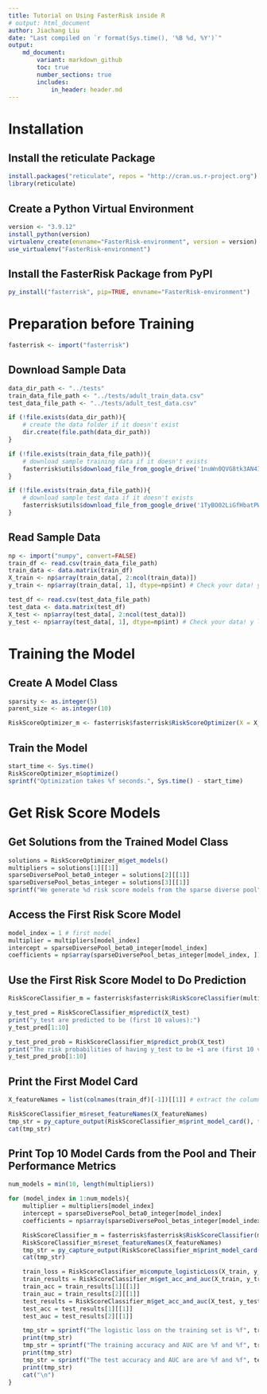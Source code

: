 ```yaml
---
title: Tutorial on Using FasterRisk inside R
# output: html_document
author: Jiachang Liu
date: "Last compiled on `r format(Sys.time(), '%B %d, %Y')`"
output:
    md_document:
        variant: markdown_github
        toc: true
        number_sections: true
        includes: 
            in_header: header.md
---
```


<!-- Rscript -e "rmarkdown::render('header.Rmd'); rmarkdown::render('README.Rmd')" -->

# Installation

## Install the reticulate Package
```r
install.packages("reticulate", repos = "http://cran.us.r-project.org")
library(reticulate)
```

## Create a Python Virtual Environment
```r
version <- "3.9.12"
install_python(version)
virtualenv_create(envname="FasterRisk-environment", version = version)
use_virtualenv("FasterRisk-environment")
```

## Install the FasterRisk Package from PyPI
```r
py_install("fasterrisk", pip=TRUE, envname="FasterRisk-environment")
```

# Preparation before Training
```r
fasterrisk <- import("fasterrisk")
```


## Download Sample Data
```r
data_dir_path <- "../tests"
train_data_file_path <- "../tests/adult_train_data.csv"
test_data_file_path <- "../tests/adult_test_data.csv"

if (!file.exists(data_dir_path)){
    # create the data folder if it doesn't exist
    dir.create(file.path(data_dir_path))
}

if (!file.exists(train_data_file_path)){
    # download sample training data if it doesn't exists
    fasterrisk$utils$download_file_from_google_drive('1nuWn0QVG8tk3AN4I4f3abWLcFEP3WPec', train_data_file_path)
}

if (!file.exists(train_data_file_path)){
    # download sample test data if it doesn't exists
    fasterrisk$utils$download_file_from_google_drive('1TyBO02LiGfHbatPWU4nzc8AndtIF-7WH', test_data_file_path)
}
```

## Read Sample Data
```r
np <- import("numpy", convert=FALSE)
train_df <- read.csv(train_data_file_path)
train_data <- data.matrix(train_df)
X_train <- np$array(train_data[, 2:ncol(train_data)])
y_train <- np$array(train_data[, 1], dtype=np$int) # Check your data! y label must be +1/-1.

test_df <- read.csv(test_data_file_path)
test_data <- data.matrix(test_df)
X_test <- np$array(test_data[, 2:ncol(test_data)])
y_test <- np$array(test_data[, 1], dtype=np$int) # Check your data! y label must be +1/-1.
```

# Training the Model

## Create A Model Class
```r
sparsity <- as.integer(5)
parent_size <- as.integer(10)

RiskScoreOptimizer_m <- fasterrisk$fasterrisk$RiskScoreOptimizer(X = X_train, y = y_train, k = sparsity, parent_size = parent_size)
```

## Train the Model
```r
start_time <- Sys.time()
RiskScoreOptimizer_m$optimize()
sprintf("Optimization takes %f seconds.", Sys.time() - start_time)
```

# Get Risk Score Models

## Get Solutions from the Trained Model Class
```r
solutions = RiskScoreOptimizer_m$get_models()
multipliers = solutions[1][[1]]
sparseDiversePool_beta0_integer = solutions[2][[1]]
sparseDiversePool_betas_integer = solutions[3][[1]]
sprintf("We generate %d risk score models from the sparse diverse pool", length(multipliers))
```

## Access the First Risk Score Model
```r
model_index = 1 # first model
multiplier = multipliers[model_index]
intercept = sparseDiversePool_beta0_integer[model_index]
coefficients = np$array(sparseDiversePool_betas_integer[model_index, ]) # each row of sparseDiversePool_betas_integer corresponds to a solution of coefficients
```

## Use the First Risk Score Model to Do Prediction
```r
RiskScoreClassifier_m = fasterrisk$fasterrisk$RiskScoreClassifier(multiplier, intercept, coefficients)
```

```r
y_test_pred = RiskScoreClassifier_m$predict(X_test)
print("y_test are predicted to be (first 10 values):")
y_test_pred[1:10]
```

```r
y_test_pred_prob = RiskScoreClassifier_m$predict_prob(X_test)
print("The risk probabilities of having y_test to be +1 are (first 10 values):")
y_test_pred_prob[1:10]
```

## Print the First Model Card
```r
X_featureNames = list(colnames(train_df)[-1])[[1]] # extract the column names from the dataframe. Feature names exclude the first column name because it is the name for the y label

RiskScoreClassifier_m$reset_featureNames(X_featureNames)
tmp_str = py_capture_output(RiskScoreClassifier_m$print_model_card(), type = c("stdout", "stderr")) # capture the python standard output and print it inside R
cat(tmp_str)
```

## Print Top 10 Model Cards from the Pool and Their Performance Metrics
```r
num_models = min(10, length(multipliers))

for (model_index in 1:num_models){
    multiplier = multipliers[model_index]
    intercept = sparseDiversePool_beta0_integer[model_index]
    coefficients = np$array(sparseDiversePool_betas_integer[model_index, ]) # each row of sparseDiversePool_betas_integer corresponds to a solution of coefficients

    RiskScoreClassifier_m = fasterrisk$fasterrisk$RiskScoreClassifier(multiplier, intercept, coefficients)
    RiskScoreClassifier_m$reset_featureNames(X_featureNames)
    tmp_str = py_capture_output(RiskScoreClassifier_m$print_model_card(), type = c("stdout", "stderr")) # capture the python standard output and print it inside R
    cat(tmp_str)

    train_loss = RiskScoreClassifier_m$compute_logisticLoss(X_train, y_train)
    train_results = RiskScoreClassifier_m$get_acc_and_auc(X_train, y_train)
    train_acc = train_results[1][[1]]
    train_auc = train_results[2][[1]]
    test_results = RiskScoreClassifier_m$get_acc_and_auc(X_test, y_test)
    test_acc = test_results[1][[1]]
    test_auc = test_results[2][[1]]

    tmp_str = sprintf("The logistic loss on the training set is %f", train_loss)
    print(tmp_str)
    tmp_str = sprintf("The training accuracy and AUC are %f and %f", train_acc*100, train_auc)
    print(tmp_str)
    tmp_str = sprintf("The test accuracy and AUC are are %f and %f", test_acc*100, test_auc)
    print(tmp_str)
    cat("\n")
}
```